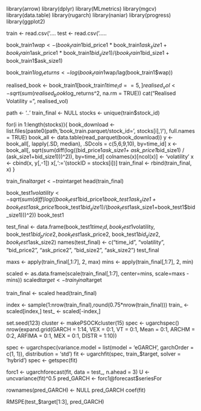 library(arrow)
library(dplyr)
library(MLmetrics)
library(mgcv)
library(data.table)
library(rugarch)
library(naniar)
library(progress)
library(ggplot2)

train <- read.csv('....
test <- read.csv('.....

book_train1$wap <- (book_train1$bid_price1 * book_train1$ask_size1 +
                     book_train1$ask_price1 * book_train1$bid_size1) /
  (book_train1$bid_size1 + book_train1$ask_size1)

book_train1$log_returns <- log(book_train1$wap/lag(book_train1$wap))

realised_book <- book_train1[book_train1$time_id == 5,]
realised_vol <-  sqrt(sum(realised_book$log_returns^2, na.rm = TRUE))
cat("Realised Volatility = ", realised_vol)

path <- '..'
train_final <- NULL
stocks <- unique(train$stock_id)

for(i in 1:length(stocks)){
    book_download <- list.files(paste0(path,'book_train.parquet/stock_id=',
                                stocks[i],'/'), full.names = TRUE)
    book_all <- data.table(read_parquet(book_download))
    y <- book_all[, lapply(.SD, median), .SDcols = c(5,6,9,10), by=time_id]
    x <- book_all[, sqrt(sum(diff(log((bid_price1*ask_size1+
                                      ask_price1*bid_size1) /
                                     (ask_size1+bid_size1)))^2)), by=time_id]
    colnames(x)[ncol(x)] <- 'volatility'
    x <- cbind(x, y[,-1])
    x[,':='(stockID = stocks[i])]
    train_final <- rbind(train_final, x)
}

train_final$target <- train$target
head(train_final)

book_test1$volatility <- sqrt(sum(diff(log((book_test1$bid_price1*book_test1$ask_size1+
                                      book_test1$ask_price1*book_test1$bid_size1) /
                                     (book_test1$ask_size1+book_test1$bid_size1)))^2))
book_test1

test_final <- data.frame(book_test1$time_id, book_test1$volatility, book_test1$bid_price2, book_test1$ask_price2,
                         book_test1$bid_size2, book_test1$ask_size2)
names(test_final) <- c("time_id", "volatility", "bid_price2", "ask_price2", "bid_size2",
                       "ask_size2")
test_final

maxs <- apply(train_final[,1:7], 2, max) 
mins <- apply(train_final[,1:7], 2, min)

scaled <- as.data.frame(scale(train_final[,1:7], center=mins, scale=maxs - mins))
scaled$target <- train_final$target

train_final <- scaled
head(train_final)

index <- sample(1:nrow(train_final),round(0.75*nrow(train_final)))
train_ <- scaled[index,]
test_ <- scaled[-index,]

set.seed(123)
cluster <- makePSOCKcluster(15)
spec <- ugarchspec()
nrow(expand.grid(GARCH = 1:14, VEX = 0:1, VT = 0:1, Mean = 0:1,
                 ARCHM = 0:2, ARFIMA = 0:1, MEX = 0:1, DISTR = 1:10))

spec <- ugarchspec(variance.model = list(model = 'eGARCH', garchOrder = c(1, 1)),
                   distribution = 'std')
fit <- ugarchfit(spec, train_$target, solver = 'hybrid')
spec <- getspec(fit)

forc1 <- ugarchforecast(fit, data = test_, n.ahead = 3)
U <- uncvariance(fit)^0.5
pred_GARCH <- forc1@forecast$seriesFor

rownames(pred_GARCH) <- NULL
pred_GARCH
coef(fit)

RMSPE(test_$target[1:3], pred_GARCH)

